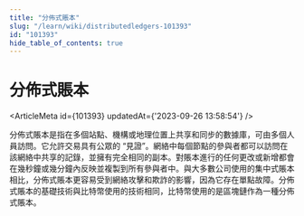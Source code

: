 ```yaml
---
title: "分佈式賬本"
slug: "/learn/wiki/distributedledgers-101393"
id: "101393"
hide_table_of_contents: true
---
```



# 分佈式賬本

<ArticleMeta id={101393} updatedAt={'2023-09-26 13:58:54'} />
<div className='border-solid border-b border-t-0 my-4 border-[var(--ifm-color-gray-300)]' />

分佈式賬本是指在多個站點、機構或地理位置上共享和同步的數據庫，可由多個人員訪問。它允許交易具有公眾的 “見證”。網絡中每個節點的參與者都可以訪問在該網絡中共享的記錄，並擁有完全相同的副本。對賬本進行的任何更改或新增都會在幾秒鐘或幾分鐘內反映並複製到所有參與者中。與大多數公司使用的集中式賬本相比，分佈式賬本更容易受到網絡攻擊和欺詐的影響，因為它存在單點故障。分佈式賬本的基礎技術與比特幣使用的技術相同，比特幣使用的是區塊鏈作為一種分佈式賬本。
